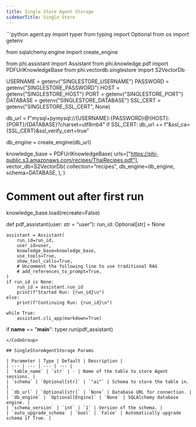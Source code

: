 ```yaml
---
title: Single Store Agent Storage
sidebarTitle: Single Store
---
```


<CodeGroup>
```python agent.py
import typer
from typing import Optional
from os import getenv

from sqlalchemy.engine import create_engine

from phi.assistant import Assistant
from phi.knowledge.pdf import PDFUrlKnowledgeBase
from phi.vectordb.singlestore import S2VectorDb

USERNAME = getenv("SINGLESTORE_USERNAME")
PASSWORD = getenv("SINGLESTORE_PASSWORD")
HOST = getenv("SINGLESTORE_HOST")
PORT = getenv("SINGLESTORE_PORT")
DATABASE = getenv("SINGLESTORE_DATABASE")
SSL_CERT = getenv("SINGLESTORE_SSL_CERT", None)

db_url = f"mysql+pymysql://{USERNAME}:{PASSWORD}@{HOST}:{PORT}/{DATABASE}?charset=utf8mb4"
if SSL_CERT:
    db_url += f"&ssl_ca={SSL_CERT}&ssl_verify_cert=true"

db_engine = create_engine(db_url)

knowledge_base = PDFUrlKnowledgeBase(
    urls=["https://phi-public.s3.amazonaws.com/recipes/ThaiRecipes.pdf"],
    vector_db=S2VectorDb(
        collection="recipes",
        db_engine=db_engine,
        schema=DATABASE,
    ),
)

# Comment out after first run
knowledge_base.load(recreate=False)


def pdf_assistant(user: str = "user"):
    run_id: Optional[str] = None

    assistant = Assistant(
        run_id=run_id,
        user_id=user,
        knowledge_base=knowledge_base,
        use_tools=True,
        show_tool_calls=True,
        # Uncomment the following line to use traditional RAG
        # add_references_to_prompt=True,
    )
    if run_id is None:
        run_id = assistant.run_id
        print(f"Started Run: {run_id}\n")
    else:
        print(f"Continuing Run: {run_id}\n")

    while True:
        assistant.cli_app(markdown=True)


if __name__ == "__main__":
    typer.run(pdf_assistant)

```
</CodeGroup>

## SingleStoreAgentStorage Params

| Parameter | Type | Default | Description |
| --- | --- | --- | --- |
| `table_name` | `str` | - | Name of the table to store Agent sessions. |
| `schema` | `Optional[str]` | `"ai"` | Schema to store the table in. |
| `db_url` | `Optional[str]` | `None` | Database URL for connection. |
| `db_engine` | `Optional[Engine]` | `None` | SQLAlchemy database engine. |
| `schema_version` | `int` | `1` | Version of the schema. |
| `auto_upgrade_schema` | `bool` | `False` | Automatically upgrade schema if True. |
